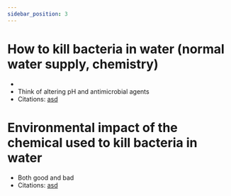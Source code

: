 ```yaml
---
sidebar_position: 3
---
```

# How to kill bacteria in water (normal water supply, chemistry)
- 
- Think of altering pH and antimicrobial agents
- Citations: [asd](https://www.britannica.com/science/bacteria/Evolution-of-bacteria)
# Environmental impact of the chemical used to kill bacteria in water
- Both good and bad
- Citations: [asd](https://www.britannica.com/science/bacteria/Evolution-of-bacteria)